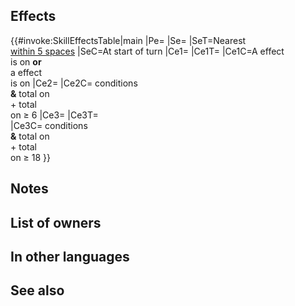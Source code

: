 {{Weapon Infobox
|tagid=SID_可憐に色づく飾り卵
|intID=2999
|image=wep_mg169
|exclusive=1
|weaponType=Blue Tome
|cost=400
|might=14
|range=2
|cooldown=-1
|effect=Accelerates Special trigger (cooldown count-1). At start of turn, inflicts Spd/Res-6 on nearest foes within 5 spaces of unit through their next actions. If【Bonus】is active on unit or【Penalty】 is active on foe, inflicts Spd/Res-6 on foe during combat, and also, the following effects will occur based on the value of total bonuses on unit + value of total penalties on foe: if ≥ 6, "neutralizes effects that prevent unit's follow-up attacks," and if ≥ 18, "foe cannot counterattack." (Example: if unit has +6 bonus to Atk/Spd and foe has an -6 penalty to Atk/Spd, the calculated total will be 24.)<br><br>【Bonus】<br>All effects that last "for 1 turn" or "that turn only." Includes bonuses granted by a skill like Rally or Hone and positive status effects (extra movement or effects like Dominance).<br><br>【Penalty】<br>All effects that last "on foe through its next action." Includes penalties inflicted by a skill like Panic or Threaten and negative status effects (preventing counterattacks, restricting movement, or the effects of a skill like Triangle Adept or Guard).
|statModifiers=0,14,0,0,0
|required=Thoron;Shine
|properties=
}}
==Effects==
{{#invoke:SkillEffectsTable|main
|Pe={{Eft|Accelerates Special}}
|Se={{Eft|Penalties|Spd/Res|6}}
|SeT=Nearest {{Tgt|Foes}}<br>[[within 5 spaces]]
|SeC=At start of turn
|Ce1={{Eft|Temporary debuffs|Spd/Res|6}}
|Ce1T={{Tgt|Foe}}
|Ce1C=A {{Kp|Bonus}} effect<br>is on {{Tgt|Unit}} '''or'''<br>a {{Kp|Penalty}} effect<br>is on {{Tgt|Foe}}
|Ce2={{Eft|Neutralize Prevent Follow-Ups}}
|Ce2C={{Eft|Temporary debuffs|Spd/Res|6}} conditions<br>'''&''' total {{SEt|bonuses}} on<br>{{Tgt|Unit}} + total {{SEt|penalties}}<br>on {{Tgt|Foe}} ≥ 6
|Ce3={{Eft|Prevent Counter}}
|Ce3T={{Tgt|Foe}}<br>
|Ce3C={{Eft|Temporary debuffs|Spd/Res|6}} conditions<br>'''&''' total {{SEt|bonuses}} on<br>{{Tgt|Unit}} + total {{SEt|penalties}}<br>on {{Tgt|Foe}} ≥ 18
}}
==Notes==
{{Penalties}}
{{EffectfromBonusKeyword}}
{{EffectfromPenalty}}
{{Combat reductions}}
{{Follow-up effect neutralization|preventOnly=1}}
{{Prevent counterattacks}}
==List of owners==
{{Skill Hero List}}
==In other languages==
{{OtherLanguages
|japanese=可憐に色づく飾り卵
|german=Buntes Ei
|spanishEU=Huevo coloreado
|spanishLA=Huevo coloreado
|french=Œuf coloré
|italian=Uovo colorato
|chineseTW=可愛繽紛彩蛋
|portuguese=Ovo colorido
}}
==See also==
{{See also skills|cond=(Description LIKE '%total bonuses on unit +%' OR Description LIKE '%total value of bonuses%' OR Description LIKE '%at start of turn,%inflicts%Spd%-%on%est foes within _ spaces%through their next actions%' OR Description LIKE '%at start of turn,%inflicts%Res-%on%est foes within _ spaces%through their next actions%') AND Exclusive='1'}}
{{Weapons Navbox}}